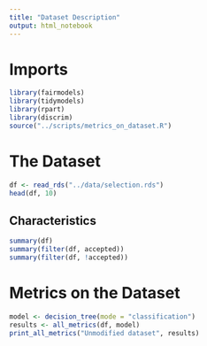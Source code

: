 ```yaml
---
title: "Dataset Description"
output: html_notebook
---
```


# Imports
```r
library(fairmodels)
library(tidymodels)
library(rpart)
library(discrim)
source("../scripts/metrics_on_dataset.R")
```

# The Dataset
```r
df <- read_rds("../data/selection.rds")
head(df, 10)
```

## Characteristics
```r
summary(df)
summary(filter(df, accepted))
summary(filter(df, !accepted))
```


# Metrics on the Dataset
```r
model <- decision_tree(mode = "classification")
results <- all_metrics(df, model)
print_all_metrics("Unmodified dataset", results)
```


